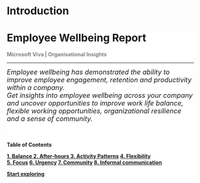 Introduction
=====================================

<div class="jumbotron" style="background-color:#FFFFFF;">
<!--<img src="Microsoft-Viva-Insights-logo.png" style="float:right;width:180px;height:180px;">-->
  <h1 class="display-4">Employee Wellbeing Report</h1>
  <p class="lead" style="color:gray;"> <B> Microsoft Viva | Organisational Insights </B></p>
  <hr class="my-4">
  <p>  <font size="+1"> <em> Employee wellbeing has demonstrated the ability to improve employee engagement, retention and productivity within a company. 
  <br> Get insights into employee wellbeing across your company and uncover opportunities to improve work life balance, flexible working opportunities, organizational resilience and a sense of community. </em> </font></p>
  <br>
  <h4>Table of Contents</p>
  <div class="row">
  <div class="col-md-6">
  <div class="list-group">
  <a href="#balance" class="list-group-item">1. Balance </a>
  <a href="#after-hours" class="list-group-item">2. After-hours </a>
  <a href="#activity-patterns" class="list-group-item">3. Activity Patterns</a>
  <a href="#flexibility" class="list-group-item">4. Flexibility </a>
  </div>
  </div>
  <div class="col-md-6">
  <div class="list-group">
  <a href="#focus" class="list-group-item">5. Focus</a>
  <a href="#urgency" class="list-group-item">6. Urgency</a>
  <a href="#community" class="list-group-item">7. Community</a>
  <a href="#informal-communication" class="list-group-item">8. Informal communication</a>
  </div>
  </div>
  </div>
  <p class="lead">
    <a class="btn btn-primary btn-lg" href="#balance" role="button">Start exploring</a>
  </p>
</div>
<br>
